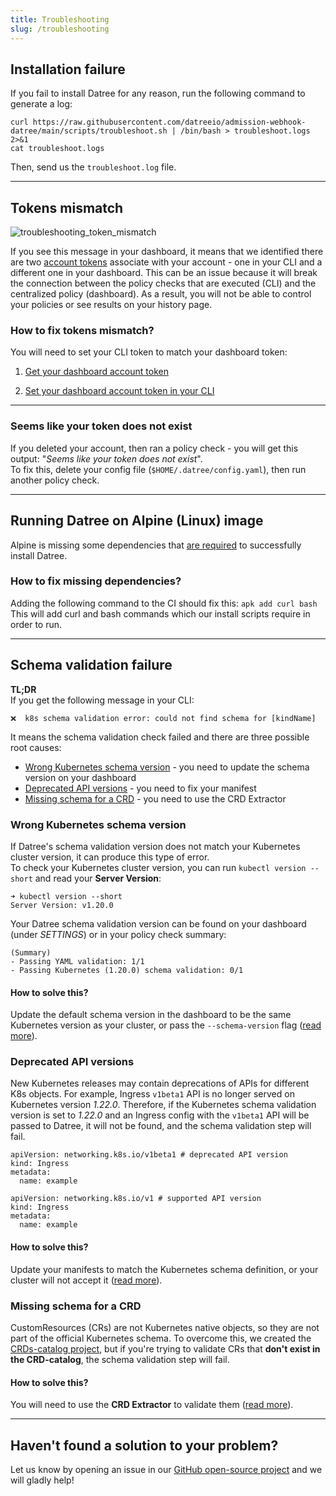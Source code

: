 ```yaml
---
title: Troubleshooting
slug: /troubleshooting
---
```


## Installation failure

If you fail to install Datree for any reason, run the following command to generate a log:
```terminal
curl https://raw.githubusercontent.com/datreeio/admission-webhook-datree/main/scripts/troubleshoot.sh | /bin/bash > troubleshoot.logs 2>&1
cat troubleshoot.logs
```

Then, send us the `troubleshoot.log` file.

---
## Tokens mismatch

![troubleshooting_token_mismatch](/img/troubleshooting/1.avif)

If you see this message in your dashboard, it means that we identified there are two [account tokens](/dashboard/account-token) associate with your account - one in your CLI and a different one in your dashboard. This can be an issue because it will break the connection between the policy checks that are executed (CLI) and the centralized policy (dashboard). As a result, you will not be able to control your policies or see results on your history page.

### How to fix tokens mismatch?

You will need to set your CLI token to match your dashboard token:

1.  [Get your dashboard account token](/dashboard/account-token#1-get-your-account-token-from-the-dashboard)

2.  [Set your dashboard account token in your CLI](/dashboard/account-token#2-set-your-token-in-the-cli)

---

### Seems like your token does not exist

If you deleted your account, then ran a policy check - you will get this output: "_Seems like your token does not exist_".  
To fix this, delete your config file (`$HOME/.datree/config.yaml`), then run another policy check.

---

## Running Datree on Alpine (Linux) image

Alpine is missing some dependencies that [are required](https://github.com/datreeio/helm-datree/issues/22) to successfully install Datree.

### How to fix missing dependencies?

Adding the following command to the CI should fix this: `apk add curl bash`
This will add curl and bash commands which our install scripts require in order to run.

---

## Schema validation failure

**TL;DR**  
If you get the following message in your CLI: 
```terminal
❌  k8s schema validation error: could not find schema for [kindName]  
``` 
It means the schema validation check failed and there are three possible root causes:
* [Wrong Kubernetes schema version](troubleshooting#wrong-kubernetes-schema-version) - you need to update the schema version on your dashboard
* [Deprecated API versions](troubleshooting#deprecated-api-versions) - you need to fix your manifest
* [Missing schema for a CRD](troubleshooting#missing-schema-for-a-crd) - you need to use the CRD Extractor

### Wrong Kubernetes schema version

If Datree's schema validation version does not match your Kubernetes cluster version, it can produce this type of error.  
To check your Kubernetes cluster version, you can run `kubectl version --short` and read your **Server Version**:  
```terminal
➜ kubectl version --short
Server Version: v1.20.0 
```  
Your Datree schema validation version can be found on your dashboard (under _SETTINGS_) or in your policy check summary:  
```terminal
(Summary)
- Passing YAML validation: 1/1
- Passing Kubernetes (1.20.0) schema validation: 0/1
```  

#### How to solve this?
Update the default schema version in the dashboard to be the same Kubernetes version as your cluster, or pass the `--schema-version` flag ([read more](https://hub.datree.io/cli/schema-validation#changing-the-default-schema-version)).

### Deprecated API versions

New Kubernetes releases may contain deprecations of APIs for different K8s objects. For example, Ingress `v1beta1` API is no longer served on Kubernetes version _1.22.0_. Therefore, if the Kubernetes schema validation version is set to _1.22.0_ and an Ingress config with the `v1beta1` API will be passed to Datree, it will not be found, and the schema validation step will fail.

<Tabs>
  <TabItem value='Deprecated API version' label='Deprecated API version' default>   

    apiVersion: networking.k8s.io/v1beta1 # deprecated API version
    kind: Ingress  
    metadata:  
      name: example  
  </TabItem>
  
  <TabItem value='Valid API version' label='Valid API version'>

    apiVersion: networking.k8s.io/v1 # supported API version
    kind: Ingress
    metadata:
      name: example
  </TabItem>
</Tabs>

#### How to solve this?
Update your manifests to match the Kubernetes schema definition, or your cluster will not accept it ([read more](https://kubernetes.io/docs/reference/using-api/deprecation-guide/#removed-apis-by-release)).

### Missing schema for a CRD

CustomResources (CRs) are not Kubernetes native objects, so they are not part of the official Kubernetes schema. To overcome this, we created the [CRDs-catalog project](https://github.com/datreeio/CRDs-catalog), but if you're trying to validate CRs that **don't exist in the CRD-catalog**, the schema validation step will fail.

#### How to solve this?
You will need to use the **CRD Extractor** to validate them ([read more](https://github.com/datreeio/CRDs-catalog#usage)).  

---

## Haven't found a solution to your problem?

Let us know by opening an issue in our [GitHub open-source project](https://github.com/datreeio/datree) and we will gladly help!
